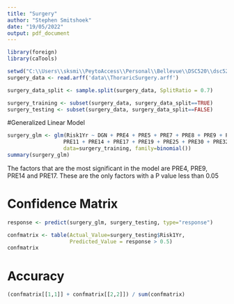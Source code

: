 ```yaml
---
title: "Surgery"
author: "Stephen Smitshoek"
date: "19/05/2022"
output: pdf_document
---
```


```r
library(foreign)
library(caTools)
```

```r
setwd("C:\\Users\\sksmi\\PeytoAccess\\Personal\\Bellevue\\DSC520\\dsc520")
surgery_data <- read.arff('data\\ThoraricSurgery.arff')
```

```r
surgery_data_split <- sample.split(surgery_data, SplitRatio = 0.7)

surgery_training <- subset(surgery_data, surgery_data_split==TRUE)
surgery_testing <- subset(surgery_data, surgery_data_split==FALSE)
```

#Generalized Linear Model
```r
surgery_glm <- glm(Risk1Yr ~ DGN + PRE4 + PRE5 + PRE7 + PRE8 + PRE9 + PRE10 + 
                  PRE11 + PRE14 + PRE17 + PRE19 + PRE25 + PRE30 + PRE32 + AGE, 
                  data=surgery_training, family=binomial())
summary(surgery_glm)
```

The factors that are the most significant in the model are PRE4, PRE9, PRE14 and PRE17.  These are the only factors with a P value less than 0.05

# Confidence Matrix
```r
response <- predict(surgery_glm, surgery_testing, type="response")

confmatrix <- table(Actual_Value=surgery_testing$Risk1Yr, 
                    Predicted_Value = response > 0.5)
confmatrix
```

# Accuracy
```r
(confmatrix[[1,1]] + confmatrix[[2,2]]) / sum(confmatrix)
```
